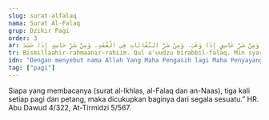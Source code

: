 ```yaml
---
slug: surat-alfalaq
nama: Surat Al-Falaq
grup: Dzikir Pagi
order: 3
ar: بِسْمِ اللَّهِ الرَّحْمَنِ الرَّحِيمِ. قُلْ أَعُوذُ بِرَبِّ الْفَلَقِ. مِنْ شَرِّ مَا خَلَقَ. وَمِنْ شَرِّ غَاسِقٍ إِذَا وَقَبَ. وَمِنْ شَرِّ النَّفَّاثَاتِ فِي الْعُقَدِ. وَمِنْ شَرِّ حَاسِدٍ إِذَا حَسَدَ.
tr: Bismillaahir-rahmaanir-rahiim. Qul a'uudzu birabbil-falaq. Min syarri maa khalaq. Wa min syarri ghaasiqin idzaa waqab. Wa min syarrin-naffaatsaati fil-'uqad. Wa min syarri haasidin idzaa hasad.
idn: "Dengan menyebut nama Allah Yang Maha Pengasih lagi Maha Penyayang. Katakanlah: Aku berlindung kepada Rabb yang menguasai Subuh, dari kejahatan makhluk-Nya, dan dari kejahatan malam apabila telah gelap gulita, dan dari kejahatan-kejahatan wanita tukang sihir yang menghembus pada buhul-buhul, dan dari kejahatan orang yang dengki apabila ia dengki. (Dibaca 3x bersama Al-Ikhlas & An-Nas)"
tag: ["pagi"]
---
```


Siapa yang membacanya (surat al-Ikhlas, al-Falaq dan an-Naas), tiga kali setiap pagi dan petang, maka dicukupkan baginya dari segala sesuatu.” HR. Abu Dawud 4/322, At-Tirmidzi 5/567.
